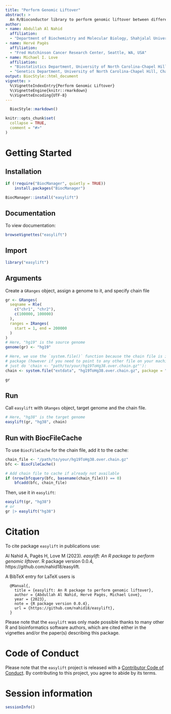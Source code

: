 ```yaml
---
title: "Perform Genomic Liftover"
abstract: >
  An R/Bioconductor library to perform genomic liftover between different genome assemblies with `GRanges` and `chain` file. Source Code: https://github.com/nahid18/easylift
author:
- name: Abdullah Al Nahid
  affiliation: 
  - "Department of Biochemistry and Molecular Biology, Shahjalal University of Science and Technology, Sylhet, Bangladesh"
- name: Hervé Pagès
  affiliation: 
  - "Fred Hutchinson Cancer Research Center, Seattle, WA, USA"
- name: Michael I. Love
  affiliation: 
  - "Biostatistics Department, University of North Carolina-Chapel Hill, Chapel Hill, NC, USA"
  - "Genetics Department, University of North Carolina-Chapel Hill, Chapel Hill, NC, USA"
output: BiocStyle::html_document
vignette: >
  %\VignetteIndexEntry{Perform Genomic Liftover}
  %\VignetteEngine{knitr::rmarkdown}
  %\VignetteEncoding{UTF-8}
---
```


```r
  BiocStyle::markdown()
```
  
```r
knitr::opts_chunk$set(
  collapse = TRUE,
  comment = "#>"
)
```

# Getting Started

## Installation

```r
if (!require("BiocManager", quietly = TRUE))
    install.packages("BiocManager")

BiocManager::install("easylift")
```

## Documentation
To view documentation:
```r
browseVignettes("easylift")
```

## Import

```r
library("easylift")
```

## Arguments

Create a `GRanges` object, assign a genome to it, and specify chain file

```r
gr <- GRanges(
  seqname = Rle(
    c("chr1", "chr2"), 
    c(100000, 100000)
  ),
  ranges = IRanges(
    start = 1, end = 200000
  )
)
# Here, "hg19" is the source genome
genome(gr) <- "hg19"

# Here, we use the `system.file()` function because the chain file is in the
# package (however if you need to point to any other file on your machine,
# just do 'chain <- "path/to/your/hg19ToHg38.over.chain.gz"'):
chain <- system.file("extdata", "hg19ToHg38.over.chain.gz", package = "easylift")

gr
```

## Run

Call `easylift` with `GRanges` object, target genome and the chain file.

```r
# Here, "hg38" is the target genome
easylift(gr, "hg38", chain)
```

## Run with BiocFileCache

To use `BiocFileCache` for the chain file, add it to the cache:

```r
chain_file <- "/path/to/your/hg19ToHg38.over.chain.gz"
bfc <- BiocFileCache()

# Add chain file to cache if already not available
if (nrow(bfcquery(bfc, basename(chain_file))) == 0)
    bfcadd(bfc, chain_file)
```
Then, use it in `easylift`:
```r
easylift(gr, "hg38") 
# or
gr |> easylift("hg38")
```

# Citation

To cite package `easylift` in publications use:

  Al Nahid A, Pagès H, Love M (2023). _easylift: An R package to perform
  genomic liftover_. R package version 0.0.4,
  https://github.com/nahid18/easylift.

A BibTeX entry for LaTeX users is

```
  @Manual{,
    title = {easylift: An R package to perform genomic liftover},
    author = {Abdullah Al Nahid, Hervé Pagès, Michael Love},
    year = {2023},
    note = {R package version 0.0.4},
    url = {https://github.com/nahid18/easylift},
  }
```

Please note that the `easylift` was only made possible thanks to many other R and bioinformatics software authors, which are cited either in the vignettes and/or the paper(s) describing this package.

# Code of Conduct

Please note that the `easylift` project is released with a [Contributor Code of Conduct](http://bioconductor.org/about/code-of-conduct/). By contributing to this project, you agree to abide by its terms.

# Session information

```r
sessionInfo()
```
